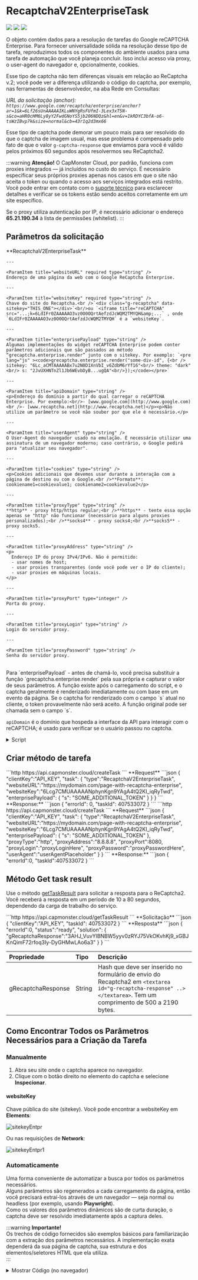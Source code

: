 ﻿---
sidebar_position: 2
sidebar_label: ReCaptchaV2Enterprise
---



# RecaptchaV2EnterpriseTask

<PriceBlockWrap>
  <PriceBlock captchaId="rc2e"/>
  <PriceBlock captchaId="rc2e-spotify-yahoo"/>
</PriceBlockWrap>

![](./images/recaptcha-enterprise/recaptchaV2enterprise.png) ![](./images/recaptcha-enterprise/recaptchaV2enterprise_1.png) ![](./images/recaptcha-enterprise/recaptchaV2enterprise_2.png)

O objeto contém dados para a resolução de tarefas do Google reCAPTCHA Enterprise. Para fornecer universalidade sólida na resolução desse tipo de tarefa, reproduzimos todos os componentes do ambiente usados para uma tarefa de automação que você planeja concluir. Isso inclui acesso via proxy, o user-agent do navegador e, opcionalmente, cookies.

Esse tipo de captcha não tem diferenças visuais em relação ao ReCaptcha v.2; você pode ver a diferença utilizando o código do captcha, por exemplo, nas ferramentas de desenvolvedor, na aba Rede em Consultas:

*URL da solicitação (anchor): `https://www.google.com/recaptcha/enterprise/anchor?ar=1&k=6Lf26sUnAAAAAIKLuWNYgRsFUfmI-3Lex3xT5N-s&co=aHR0cHM6Ly8yY2FwdGNoYS5jb206NDQz&hl=en&v=1kRDYC3bfA-o6-tsWzIBvp7k&size=normal&cb=43r1q2d3mx66`*

Esse tipo de captcha pode demorar um pouco mais para ser resolvido do que o captcha de imagem usual, mas esse problema é compensado pelo fato de que o valor `g-captcha-response` que enviamos para você é válido pelos próximos 60 segundos após resolvermos seu ReCaptcha2.

<BlogLink url="https://capmonster.cloud/pt-BR/blog/re-1/recaptcha-enterprise-how-to-solve-complete-guide"/>

:::warning **Atenção!**
O CapMonster Cloud, por padrão, funciona com proxies integrados — já incluídos no custo do serviço. É necessário especificar seus próprios proxies apenas nos casos em que o site não aceita o token ou quando o acesso aos serviços integrados está restrito. Você pode entrar em contato com o [suporte técnico](https://helpdesk.zennolab.com/conversation/new) para esclarecer detalhes e verificar se os tokens estão sendo aceitos corretamente em um site específico.

Se o proxy utiliza autenticação por IP, é necessário adicionar o endereço **65.21.190.34** à lista de permissões (whitelist).
:::


## Parâmetros da solicitação

  <TabItem value="proxy" label="RecaptchaV2EnterpriseTask (usando proxy)" className="bordered-panel">
    <ParamItem title="type" required type="string" />
    **RecaptchaV2EnterpriseTask**

    ---

    <ParamItem title="websiteURL" required type="string" />
    Endereço de uma página da web com o Google ReCaptcha Enterprise.

    ---

    <ParamItem title="websiteKey" required type="string" />
    Chave do site do Recaptcha.<br />`<div class="g-recaptcha" data-sitekey="THIS_ONE"></div>`<br/>ou `<iframe title="reCAPTCHA" src="...;k=6LdIFr0ZAAAAAO3vz0O0OQrtAefzdJcWQM2TMYQH&amp;...` , onde `6LdIFr0ZAAAAAO3vz0O0OQrtAefzdJcWQM2TMYQH` é a `websiteKey`.

    ---

    <ParamItem title="enterprisePayload" type="string" />
    Algumas implementações do widget reCAPTCHA Enterprise podem conter parâmetros adicionais que são passados ao método “grecaptcha.enterprise.render” junto com o sitekey. Por exemplo: `<pre lang="js" ><code>grecaptcha.enterprise.render("some-div-id", {<br /> sitekey: "6Lc_aCMTAAAAABx7u2N0D1XnVbI_v6ZdbM6rYf16"<br/> theme: "dark"<br/> s: "2JvUXHNTnZl1Jb6WEvbDyB...ugQA"<br/>});</code></pre>`

    ---

    <ParamItem title="apiDomain" type="string" />
    <p>Endereço do domínio a partir do qual carregar o reCAPTCHA Enterprise. Por exemplo:<br/>- [www.google.com](http://www.google.com)<br />- [www.recaptcha.net](http://www.recaptcha.net)</p><p>Não utilize um parâmetro se você não souber por que ele é necessário.</p>

    ---

    <ParamItem title="userAgent" type="string" />
    O User-Agent do navegador usado na emulação. É necessário utilizar uma assinatura de um navegador moderno; caso contrário, o Google pedirá para "atualizar seu navegador".

    ---

    <ParamItem title="cookies" type="string" />
    <p>Cookies adicionais que devemos usar durante a interação com a página de destino ou com o Google.<br />**Formato**: cookiename1=cookievalue1; cookiename2=cookievalue2</p>

    ---

    <ParamItem title="proxyType" type="string" />
    **http** - proxy http/https regular;<br />**https** - tente essa opção apenas se "http" não funcionar (necessário para alguns proxies personalizados);<br />**socks4** - proxy socks4;<br />**socks5** - proxy socks5.

    ---

    <ParamItem title="proxyAddress" type="string" />
    <p>
	  Endereço IP do proxy IPv4/IPv6. Não é permitido:
      - usar nomes de host;
      - usar proxies transparentes (onde você pode ver o IP do cliente);
      - usar proxies em máquinas locais.
    </p>

    ---

    <ParamItem title="proxyPort" type="integer" />
    Porta do proxy.

    ---

    <ParamItem title="proxyLogin" type="string" />
    Login do servidor proxy.

    ---

    <ParamItem title="proxyPassword" type="string" />
    Senha do servidor proxy.

  </TabItem>

<br />
Para `enterprisePayload` - antes de chamá-lo, você precisa substituir a função `grecaptcha.enterprise.render` pela sua própria e capturar o valor de seus parâmetros. A função existe após o carregamento do script, e o captcha geralmente é renderizado imediatamente ou com base em um evento da página. Se o captcha for renderizado com o campo `s` atual no cliente, o token provavelmente não será aceito. 
A função original pode ser chamada sem o campo `s`.

`apiDomain` é o domínio que hospeda a interface da API para interagir com o reCAPTCHA; é usado para verificar se o usuário passou no captcha.

<details>
    <summary>Script</summary>

```js
var __test_grc = undefined;

var __test_enterprise = undefined;

var __test_render = undefined;

var __test_render_widget = undefined;

var __test_render_args = undefined; // aqui estará o objeto com o qual o render é chamado.

var __test_handler = {
  get: function(target, name, receiver) {
    if (name == 'enterprise') {
      return __test_enterprise ? __test_enterprise : (__test_enterprise = new Proxy(target[name], __test_handler));
    } else if (name == 'render') {
      __test_render = target[name];
      return (function(a, b) {
        __test_render_args = b;
        __test_render_widget = a;
        return __test_render(a, {sitekey: b.sitekey}); });
    } else {
      return target[name];
    }
  }
};

Object.defineProperty(window, 'grecaptcha', {
  enumerable: true,
  configurable: false,
  get: function() {
    return __test_grc;
  },
  set: function(value) {
    __test_grc = new Proxy(value, __test_handler);
  }
});
```
  </details>

## Criar método de tarefa

<Tabs className="full-width-tabs filled-tabs request-tabs" groupId="captcha-type">
<TabItem value="proxyless" label="RecaptchaV2EnterpriseTask (sem proxy)" default className="method-panel">
    <MethodItem>
      ```http
      https://api.capmonster.cloud/createTask
      ```
    </MethodItem>
<MethodDescription>
**Request**
```json
{
  "clientKey":"API_KEY",
  "task": {
    "type":"RecaptchaV2EnterpriseTask",
    "websiteURL":"https://mydomain.com/page-with-recaptcha-enterprise",
    "websiteKey":"6Lcg7CMUAAAAANphynKgn9YAgA4tQ2KI_iqRyTwd",
    "enterprisePayload": {
      "s": "SOME_ADDITIONAL_TOKEN"
    }
  }
}
```
**Response:**
```json
{
  "errorId": 0,
  "taskId": 407533072
}
```

</MethodDescription>
  </TabItem>
  <TabItem value="proxy" label="RecaptchaV2EnterpriseTask (com proxy)" className="method-panel">
<MethodItem>
  ```http
  https://api.capmonster.cloud/createTask
  ```
</MethodItem>
<MethodDescription>
**Request**
```json
{
  "clientKey":"API_KEY",
  "task": {
    "type":"RecaptchaV2EnterpriseTask",
    "websiteURL":"https://mydomain.com/page-with-recaptcha-enterprise",
    "websiteKey":"6Lcg7CMUAAAAANphynKgn9YAgA4tQ2KI_iqRyTwd",
    "enterprisePayload": {
      "s": "SOME_ADDITIONAL_TOKEN"
    },
    "proxyType":"http",
    "proxyAddress":"8.8.8.8",
    "proxyPort":8080,
    "proxyLogin":"proxyLoginHere",
    "proxyPassword":"proxyPasswordHere",
    "userAgent":"userAgentPlaceholder"
  }
}
```
**Response:**
```json
{
  "errorId":0,
  "taskId":407533072
}
```
</MethodDescription>
  </TabItem>
  
</Tabs>


## Método Get task result
Use o método [getTaskResult](../api/methods/get-task-result.md) para solicitar a resposta para o ReCaptcha2. Você receberá a resposta em um período de 10 a 80 segundos, dependendo da carga de trabalho do serviço.

<TabItem value="proxyless" label="RecaptchaV2EnterpriseTask (sem proxy)" default className="method-panel-full">
    <MethodItem>
```http
https://api.capmonster.cloud/getTaskResult
```
    </MethodItem>
    <MethodDescription>
**Solicitação**
```json
{
  "clientKey":"API_KEY",
  "taskId": 407533072
}
```
**Resposta**
```json
{
  "errorId":0,
  "status":"ready",
  "solution": {
    "gRecaptchaResponse":"3AHJ_VuvYIBNBW5yyv0zRYJ75VkOKvhKj9_xGBJKnQimF72rfoq3Iy-DyGHMwLAo6a3"
  }
}
```
    </MethodDescription>
  </TabItem>

<br />

|**Propriedade**|**Tipo**|**Descrição**|
| :- | :- | :- |
|gRecaptchaResponse|String|Hash que deve ser inserido no formulário de envio do Recaptcha2 em `<textarea id="g-recaptcha-response" ..></textarea>`. Tem um comprimento de 500 a 2190 bytes.|

## Como Encontrar Todos os Parâmetros Necessários para a Criação da Tarefa

### Manualmente

1. Abra seu site onde o captcha aparece no navegador.
2. Clique com o botão direito no elemento do captcha e selecione **Inspecionar**.

#### websiteKey

Chave pública do site (sitekey). Você pode encontrar a websiteKey em **Elements**:

![sitekeyEntpr](images\recaptcha-enterprise\sitekey-elements-entpr.png)

Ou nas requisições de **Network**:

![sitekeyEntpr1](images\recaptcha-enterprise\sitekey-network-entpr.png)

### Automaticamente

Uma forma conveniente de automatizar a busca por todos os parâmetros necessários.  
Alguns parâmetros são regenerados a cada carregamento da página, então você precisará extraí-los através de um navegador — seja normal ou headless (por exemplo, usando **Playwright**).  
Como os valores dos parâmetros dinâmicos são de curta duração, o captcha deve ser resolvido imediatamente após a captura deles.

:::warning **Importante!**  
Os trechos de código fornecidos são exemplos básicos para familiarização com a extração dos parâmetros necessários. A implementação exata dependerá da sua página de captcha, sua estrutura e dos elementos/seletores HTML que ela utiliza.  
:::

<Tabs className="full-width-tabs filled-tabs request-tabs">
  <TabItem value="js" label="JavaScript" default className="method-panel">
    <details>
      <summary>Mostrar Código (no navegador)</summary>

      ```js
      (() => {
        const payload = {};
        let sitekey = null;

        document.querySelectorAll('.g-recaptcha').forEach(div => {
          if (div.dataset.sitekey) sitekey = div.dataset.sitekey;

          for (const [key, value] of Object.entries(div.dataset)) {
            if (key !== 'sitekey') {
              payload[key] = value;
            }
          }
        });

        const scriptTags = Array.from(document.querySelectorAll("script:not([src])"));
        const regex = /grecaptcha\.enterprise\.render\([^,]+,\s*\{(.*?)\}/s;

        scriptTags.forEach(tag => {
          const match = regex.exec(tag.textContent);
          if (match) {
            const obj = match[1];
            const paramRegex = /(\w+)\s*:\s*['"]([^'"]+)['"]/g;
            let p;
            while ((p = paramRegex.exec(obj)) !== null) {
              const key = p[1];
              const val = p[2];
              if (key === "sitekey") sitekey = val;
              else payload[key] = val;
            }
          }
        });

        console.log("sitekey:", sitekey);
        console.log("enterprisePayload:", payload);
      })();
      ```
    </details>

    <details>
      <summary>Mostrar Código (Node.js)</summary>

      ```js
      import { chromium } from 'playwright';

      (async () => {
        const browser = await chromium.launch({ headless: false });
        const context = await browser.newContext();
        const page = await context.newPage();

        let sitekey = null;
        const enterprisePayload = {};

        const targetUrl = 'https://example.com';
        await page.goto(targetUrl, { timeout: 60000 });
        await page.waitForTimeout(3000);

        const recaptchaDivs = await page.$$('.g-recaptcha');
        for (const div of recaptchaDivs) {
          const attrs = ['data-sitekey', 'data-s', 'data-cdata', 'data-type', 'data-context'];
          for (const attr of attrs) {
            const val = await div.getAttribute(attr);
            if (val) {
              const key = attr.replace('data-', '');
              if (key === 'sitekey') {
                sitekey = val;
              } else {
                enterprisePayload[key] = val;
              }
            }
          }
        }

        const inlineScripts = await page.$$eval("script:not([src])", (scripts) =>
          scripts.map((s) => s.textContent)
        );

        const pattern = /grecaptcha\.enterprise\.render\([^,]+,\s*\{(.*?)\}/s;

        for (const script of inlineScripts) {
          const match = script.match(pattern);
          if (match) {
            const obj = match[1];
            const keyValuePattern = /(\w+)\s*:\s*['"]([^'"]+)['"]/g;
            let keyValueMatch;
            while ((keyValueMatch = keyValuePattern.exec(obj)) !== null) {
              const key = keyValueMatch[1];
              const val = keyValueMatch[2];
              if (key === 'sitekey') {
                sitekey = val;
              } else {
                enterprisePayload[key] = val;
              }
            }
            break;
          }
        }

        console.log(`sitekey: ${sitekey}`);
        console.log("enterprisePayload:");
        for (const [key, value] of Object.entries(enterprisePayload)) {
          console.log(`  ${key}: ${value}`);
        }

        await browser.close();
      })();
      ```
    </details>
  </TabItem>

  <TabItem value="python" label="Python" className="method-panel">
    <details>
      <summary>Mostrar Código</summary>

      ```python
      import asyncio
      import re
      from playwright.async_api import async_playwright

      async def extract_recaptcha_v2_enterprise(url):
          async with async_playwright() as p:
              browser = await p.chromium.launch(headless=False)
              context = await browser.new_context()
              page = await context.new_page()

              sitekey = None
              enterprise_payload = {}

              await page.goto(url, timeout=60000)
              await page.wait_for_timeout(3000)

              recaptcha_divs = await page.query_selector_all(".g-recaptcha")
              for div in recaptcha_divs:
                  attrs = ["data-sitekey", "data-s", "data-cdata", "data-type", "data-context"]
                  for attr in attrs:
                      val = await div.get_attribute(attr)
                      if val:
                          key = attr.replace("data-", "")
                          if key == "sitekey":
                              sitekey = val
                          else:
                              enterprise_payload[key] = val

              inline_scripts = await page.locator("script:not([src])").all_text_contents()
              pattern = re.compile(r"grecaptcha\.enterprise\.render\([^,]+,\s*\{(.*?)\}", re.DOTALL)

              for script in inline_scripts:
                  match = pattern.search(script)
                  if match:
                      obj = match.group(1)
                      for pair in re.finditer(r"(\w+)\s*:\s*['\"]([^'\"]+)['\"]", obj):
                          key = pair.group(1)
                          val = pair.group(2)
                          if key == "sitekey":
                              sitekey = val
                          else:
                              enterprise_payload[key] = val
                      break

              await browser.close()

              print(f"sitekey: {sitekey}")
              print("enterprisePayload:")
              for k, v in enterprise_payload.items():
                  print(f"  {k}: {v}")

      asyncio.run(extract_recaptcha_v2_enterprise("https://example.com"))
      ```
    </details>
  </TabItem>

  <TabItem value="csharp" label="C#" className="method-panel">
    <details>
      <summary>Mostrar Código</summary>

      ```csharp
      using System;
      using System.Text.RegularExpressions;
      using System.Threading.Tasks;
      using Microsoft.Playwright;
      using System.Collections.Generic;

      class Program
      {
          public static async Task Main(string[] args)
          {
              await ExtractRecaptchaV2Enterprise("https://example.com");
          }

          public static async Task ExtractRecaptchaV2Enterprise(string url)
          {
              using var playwright = await Playwright.CreateAsync();
              var browser = await playwright.Chromium.LaunchAsync(new BrowserTypeLaunchOptions { Headless = false });
              var context = await browser.NewContextAsync();
              var page = await context.NewPageAsync();

              string sitekey = null;
              var enterprisePayload = new Dictionary<string, string>();

              await page.GotoAsync(url, new PageGotoOptions { Timeout = 60000 });
              await page.WaitForTimeoutAsync(3000);

              var recaptchaDivs = await page.QuerySelectorAllAsync(".g-recaptcha");

              foreach (var div in recaptchaDivs)
              {
                  var sitekeyAttr = await div.GetAttributeAsync("data-sitekey");
                  if (!string.IsNullOrEmpty(sitekeyAttr))
                      sitekey = sitekeyAttr;

                  var attributes = new[] { "data-s", "data-cdata", "data-type", "data-context" };
                  foreach (var attr in attributes)
                  {
                      var value = await div.GetAttributeAsync(attr);
                      if (!string.IsNullOrEmpty(value))
                      {
                          enterprisePayload[attr.Replace("data-", "")] = value;
                      }
                  }
              }

              var scripts = await page.Locator("script:not([src])").AllTextContentsAsync();
              var pattern = new Regex(@"grecaptcha\.enterprise\.render\([^,]+,\s*\{(.*?)\}", 
              RegexOptions.Singleline);

              foreach (var script in scripts)
              {
                  var match = pattern.Match(script);
                  if (match.Success)
                  {
                      var obj = match.Groups[1].Value;

                      var keyMatches = Regex.Matches(obj, @"(\w+)\s*:\s*['""]([^'""]+)['""]");
                      foreach (Match m in keyMatches)
                      {
                          var key = m.Groups[1].Value.Trim();
                          var val = m.Groups[2].Value.Trim();

                          if (key == "sitekey")
                              sitekey = val;
                          else
                              enterprisePayload[key] = val;
                      }
                      break;
                  }
              }

              Console.WriteLine($"Sitekey: {sitekey}");
              Console.WriteLine("Enterprise Payload:");
              foreach (var kv in enterprisePayload)
              {
                  Console.WriteLine($"  {kv.Key}: {kv.Value}");
              }

              await browser.CloseAsync();
          }
      }
      ```
    </details>
  </TabItem>
</Tabs>

## Usar biblioteca SDK

<Tabs className="full-width-tabs filled-tabs request-tabs" groupId="captcha-type">

  <TabItem value="js" label="JavaScript" default className="method-panel">
    ```js
    // https://github.com/ZennoLab/capmonstercloud-client-js

    import { CapMonsterCloudClientFactory, ClientOptions, RecaptchaV2EnterpriseRequest } from '@zennolab_com/capmonstercloud-client';

    document.addEventListener('DOMContentLoaded', async () => {
      const cmcClient = CapMonsterCloudClientFactory.Create(new ClientOptions({ clientKey: '<sua chave API do capmonster.cloud>' }));
      console.log(await cmcClient.getBalance());

      // Opção 1: Sem proxy

      const recaptchaV2EnterpriseRequest = new RecaptchaV2EnterpriseRequest({
        websiteURL: 'https://mydomain.com/page-with-recaptcha-enterprise', // URL da página com o captcha
        websiteKey: '6Lcg7CMUAAAAANphynKgn9YAgA4tQ2KI_iqRyTwd', // Substitua pelo valor correto
        enterprisePayload: {
          s: 'SOME_ADDITIONAL_TOKEN',
        },
      });

      // Opção 2: Com proxy (se necessário). Descomente o bloco abaixo e preencha os detalhes do proxy

      // const recaptchaV2EnterpriseRequest = new RecaptchaV2EnterpriseRequest({
      //   websiteURL: 'https://mydomain.com/page-with-recaptcha-enterprise',
      //   websiteKey: '6Lcg7CMUAAAAANphynKgn9YAgA4tQ2KI_iqRyTwd',
      //   enterprisePayload: {
      //     s: 'SOME_ADDITIONAL_TOKEN',
      //   },
      //   proxyType: 'http',
      //   proxyAddress: '8.8.8.8',
      //   proxyPort: 8080,
      //   proxyLogin: 'proxyLoginAqui',
      //   proxyPassword: 'proxyPasswordAqui',
      //   userAgent: 'userAgentPlaceholder',
      // });

      console.log(await cmcClient.Solve(recaptchaV2EnterpriseRequest));
    });
    ```
    <BlogLink url="https://capmonster.cloud/pt-BR/blog/re-1/javascript-recaptcha-v2"/>
  </TabItem>

  <TabItem value="python" label="Python" className="method-panel">
    ```python
    # https://github.com/ZennoLab/capmonstercloud-client-python

    import asyncio
    from capmonstercloudclient import CapMonsterClient, ClientOptions
    from capmonstercloudclient.requests import RecaptchaV2EnterpriseRequest

    client_options = ClientOptions(api_key="sua_chave_api")  # Sua chave API do CapMonster Cloud
    cap_monster_client = CapMonsterClient(options=client_options)

    # Opção 1: Sem proxy
    recaptcha2request = RecaptchaV2EnterpriseRequest(
        websiteUrl="https://example.com",  # URL da página com o captcha
        websiteKey="6Lf26sUnAAAAAIKLuWNYgRsFUfmI-3Lex3xT5N-s",  # Substitua pelo valor correto
        enterprisePayload={
            "s": "SOME_ADDITIONAL_TOKEN"
        }
    )

    # Opção 2: Com proxy (se necessário)
    # Descomente o bloco abaixo e preencha os detalhes do proxy

    # recaptcha2request = RecaptchaV2EnterpriseRequest(
    #     websiteUrl="https://example.com",
    #     websiteKey="6Lf26sUnAAAAAIKLuWNYgRsFUfmI-3Lex3xT5N-s",
    #     enterprisePayload={
    #         "s": "SOME_ADDITIONAL_TOKEN"
    #     },
    #     proxy_type="http",
    #     proxy_address="8.8.8.8",   
    #     proxy_port=8080,           
    #     proxy_login="proxyLoginAqui",
    #     proxy_password="proxyPasswordAqui"
    # )

    async def solve_captcha():
        return await cap_monster_client.solve_captcha(recaptcha2request)

    responses = asyncio.run(solve_captcha())
    print(responses)
    ```
    <BlogLink url="https://capmonster.cloud/pt-BR/blog/re-1/python-recaptcha-v2"/>
  </TabItem>

  <TabItem value="csharp" label="C#" className="method-panel">
    ```csharp
    // https://github.com/ZennoLab/capmonstercloud-client-dotnet

    using System;
    using System.Threading.Tasks;
    using Zennolab.CapMonsterCloud;
    using Zennolab.CapMonsterCloud.Requests;

    class Program
    {
        static async Task Main(string[] args)
        {
            var clientOptions = new ClientOptions
            {
                ClientKey = "sua_chave_api" // Sua chave API do CapMonster Cloud
            };

            var cmCloudClient = CapMonsterCloudClientFactory.Create(clientOptions);

            // Opção 1: Sem proxy
            var recaptchaV2EnterpriseRequest = new RecaptchaV2EnterpriseRequest
            {
                WebsiteUrl = "https://example.com", // URL da página com o captcha
                WebsiteKey = "6Lf26sUnAAAAAIKLuWNYgRsFUfmI-3Lex3xT5N-s", // Substitua pelo valor correto
                EnterprisePayload = "{\"s\":\"SOME_ADDITIONAL_TOKEN\"}"
            };

            // Opção 2: Com proxy (se necessário)
            // Descomente o bloco abaixo e preencha os detalhes do proxy
            /*
            var recaptchaV2EnterpriseRequest = new RecaptchaV2EnterpriseRequest
            {
                WebsiteUrl = "https://example.com",
                WebsiteKey = "6Lf26sUnAAAAAIKLuWNYgRsFUfmI-3Lex3xT5N-s",
                EnterprisePayload = "{\"s\":\"SOME_ADDITIONAL_TOKEN\"}",

                Proxy = new ProxyContainer(
                    "8.8.8.8",           
                    8080,                
                    ProxyType.Http,      
                    "proxyLoginAqui",    
                    "proxyPasswordAqui"  
                )
            };
            */

            var recaptchaV2EnterpriseResult = await cmCloudClient.SolveAsync(recaptchaV2EnterpriseRequest);

            Console.WriteLine("Solução do captcha: " + recaptchaV2EnterpriseResult.Solution.Value);
        }
    }
    ```
    <BlogLink url="https://capmonster.cloud/pt-BR/blog/re-1/c-recaptcha-v2"/>
  </TabItem>

</Tabs>

